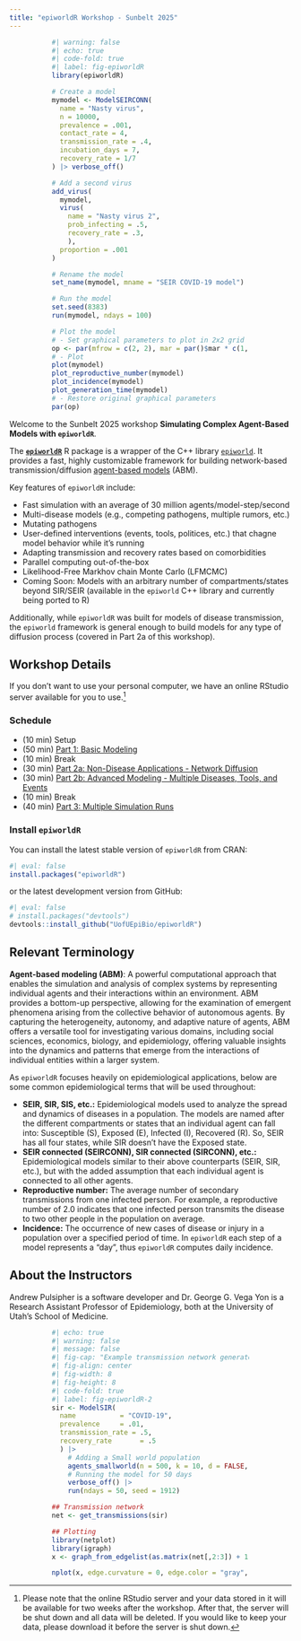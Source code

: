 ```yaml
---
title: "epiworldR Workshop - Sunbelt 2025"
---
```


::: {style="width: 70%;margin:auto;"}
```r
#| warning: false
#| echo: true
#| code-fold: true
#| label: fig-epiworldR
library(epiworldR)

# Create a model
mymodel <- ModelSEIRCONN(
  name = "Nasty virus", 
  n = 10000, 
  prevalence = .001, 
  contact_rate = 4,
  transmission_rate = .4, 
  incubation_days = 7, 
  recovery_rate = 1/7
) |> verbose_off() 

# Add a second virus
add_virus(
  mymodel, 
  virus(
    name = "Nasty virus 2",
    prob_infecting = .5,
    recovery_rate = .3,
    ), 
  proportion = .001
)

# Rename the model
set_name(mymodel, mname = "SEIR COVID-19 model")

# Run the model
set.seed(8383)
run(mymodel, ndays = 100)

# Plot the model
# - Set graphical parameters to plot in 2x2 grid
op <- par(mfrow = c(2, 2), mar = par()$mar * c(1, 1, 1/2, 0))
# - Plot
plot(mymodel)
plot_reproductive_number(mymodel)
plot_incidence(mymodel)
plot_generation_time(mymodel)
# - Restore original graphical parameters
par(op)
```
:::

Welcome to the Sunbelt 2025 workshop **Simulating Complex Agent-Based Models with `epiworldR`**. 

The [**`epiworldR`**](https://uofuepibio.github.io/epiworldR){target="_blank"} R package is a wrapper of the C++ library [`epiworld`](https://github.com/UofUEpi/epiworld){target="_blank"}.
It provides a fast, highly customizable framework for building network-based transmission/diffusion [agent-based models](https://en.wikipedia.org/wiki/Agent-based_model){target="_blank"} (ABM).

Key features of `epiworldR` include:

-   Fast simulation with an average of 30 million agents/model-step/second
-   Multi-disease models (e.g., competing pathogens, multiple rumors, etc.)
-   Mutating pathogens
-   User-defined interventions (events, tools, politices, etc.) that chagne model behavior while it's running
-   Adapting transmission and recovery rates based on comorbidities
-   Parallel computing out-of-the-box
-   Likelihood-Free Markhov chain Monte Carlo (LFMCMC)
-   Coming Soon: Models with an arbitrary number of compartments/states beyond SIR/SEIR (available in the `epiworld` C++ library and currently being ported to R)

Additionally, while `epiworldR` was built for models of disease transmission, the `epiworld` framework is general enough to build models for any type of diffusion process (covered in Part 2a of this workshop).


## Workshop Details

If you don't want to use your personal computer, we have an online RStudio server available for you to use.[^1]

[^1]: Please note that the online RStudio server and your data stored in it will be available for two weeks after the workshop. After that, the server will be shut down and all data will be deleted. If you would like to keep your data, please download it before the server is shut down.

### Schedule

-   (10 min) Setup
-   (50 min) [Part 1: Basic Modeling](./part1.qmd)
-   (10 min) Break
-   (30 min) [Part 2a: Non-Disease Applications - Network Diffusion](./part2a.qmd)
-   (30 min) [Part 2b: Advanced Modeling - Multiple Diseases, Tools, and Events](./part2b.qmd)
-   (10 min) Break
-   (40 min) [Part 3: Multiple Simulation Runs](./part3.qmd)

### Install `epiworldR`

You can install the latest stable version of `epiworldR` from CRAN:

```r
#| eval: false
install.packages("epiworldR")
```

or the latest development version from GitHub:

```r
#| eval: false
# install.packages("devtools")
devtools::install_github("UofUEpiBio/epiworldR")
```

## Relevant Terminology

**Agent-based modeling (ABM)**: A powerful computational approach that enables the simulation and analysis of complex systems by representing individual agents and their interactions within an environment. 
ABM provides a bottom-up perspective, allowing for the examination of emergent phenomena arising from the collective behavior of autonomous agents. 
By capturing the heterogeneity, autonomy, and adaptive nature of agents, ABM offers a versatile tool for investigating various domains, including social sciences, economics, biology, and epidemiology, offering valuable insights into the dynamics and patterns that emerge from the interactions of individual entities within a larger system.

As `epiworldR` focuses heavily on epidemiological applications, below are some common epidemiological terms that will be used throughout:

-   **SEIR, SIR, SIS, etc.:** Epidemiological models used to analyze the spread and dynamics of diseases in a population. The models are named after the different compartments or states that an individual agent can fall into: Susceptible (S), Exposed (E), Infected (I), Recovered (R). So, SEIR has all four states, while SIR doesn't have the Exposed state.
-   **SEIR connected (SEIRCONN), SIR connected (SIRCONN), etc.:** Epidemiological models similar to their above counterparts (SEIR, SIR, etc.), but with the added assumption that each individual agent is connected to all other agents.
-   **Reproductive number:** The average number of secondary transmissions from one infected person. For example, a reproductive number of 2.0 indicates that one infected person transmits the disease to two other people in the population on average.
-   **Incidence:** The occurrence of new cases of disease or injury in a population over a specified period of time. In `epiworldR` each step of a model represents a "day", thus `epiworldR` computes daily incidence.

## About the Instructors

Andrew Pulsipher is a software developer and Dr. George G. Vega Yon is a Research Assistant Professor of Epidemiology, both at the University of Utah's School of Medicine.

::: {style="width: 70%;margin:auto"}
```r
#| echo: true
#| warning: false
#| message: false
#| fig-cap: "Example transmission network generated by epiworldR (plotted with netplot)"
#| fig-align: center
#| fig-width: 8 
#| fig-height: 8
#| code-fold: true
#| label: fig-epiworldR-2
sir <- ModelSIR(
  name           = "COVID-19",
  prevalence     = .01,
  transmission_rate = .5,
  recovery_rate       = .5
  ) |>
    # Adding a Small world population 
    agents_smallworld(n = 500, k = 10, d = FALSE, p = .01) |>
    # Running the model for 50 days
    verbose_off() |>
    run(ndays = 50, seed = 1912)

## Transmission network
net <- get_transmissions(sir)

## Plotting
library(netplot)
library(igraph)
x <- graph_from_edgelist(as.matrix(net[,2:3]) + 1)

nplot(x, edge.curvature = 0, edge.color = "gray", skip.vertex=TRUE)
```
:::